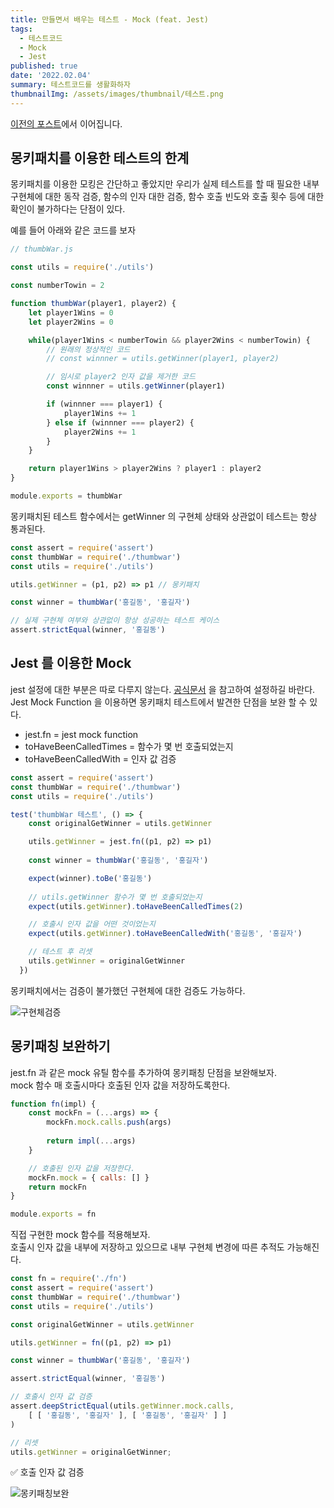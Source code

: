 ```yaml
---
title: 만들면서 배우는 테스트 - Mock (feat. Jest)
tags:
  - 테스트코드
  - Mock
  - Jest
published: true
date: '2022.02.04' 
summary: 테스트코드를 생활화하자
thumbnailImg: /assets/images/thumbnail/테스트.png
---
```


[이전의 포스트](/2022/javascript/만들면서_배우는_테스팅_모킹_몽키패치)에서 이어집니다.

## 몽키패치를 이용한 테스트의 한계 

몽키패치를 이용한 모킹은 간단하고 좋았지만 우리가 실제 테스트를 할 때 필요한 내부 구현체에 대한 동작 검증, 함수의 인자 대한 검증, 
함수 호출 빈도와 호출 횟수 등에 대한 확인이 불가하다는 단점이 있다.  

예를 들어 아래와 같은 코드를 보자 

```js 
// thumbWar.js 

const utils = require('./utils')

const numberTowin = 2

function thumbWar(player1, player2) {
    let player1Wins = 0 
    let player2Wins = 0 

    while(player1Wins < numberTowin && player2Wins < numberTowin) {
        // 원래의 정상적인 코드
        // const winnner = utils.getWinner(player1, player2)

        // 임시로 player2 인자 값을 제거한 코드
        const winnner = utils.getWinner(player1)

        if (winnner === player1) {
            player1Wins += 1
        } else if (winnner === player2) {
            player2Wins += 1 
        }
    }

    return player1Wins > player2Wins ? player1 : player2
}

module.exports = thumbWar
```

몽키패치된 테스트 함수에서는 getWinner 의 구현체 상태와 상관없이 테스트는 항상 통과된다.

```js
const assert = require('assert')
const thumbWar = require('./thumbwar')
const utils = require('./utils')

utils.getWinner = (p1, p2) => p1 // 몽키패치

const winner = thumbWar('홍길동', '홍길자')

// 실제 구현체 여부와 상관없이 항상 성공하는 테스트 케이스
assert.strictEqual(winner, '홍길동') 
```

## Jest 를 이용한 Mock

jest 설정에 대한 부분은 따로 다루지 않는다. [공식문서](https://jestjs.io/docs/getting-started) 을 참고하여 설정하길 바란다.   
Jest Mock Function 을 이용하면 몽키패치 테스트에서 발견한 단점을 보완 할 수 있다.

- jest.fn = jest mock function 
- toHaveBeenCalledTimes = 함수가 몇 번 호출되었는지
- toHaveBeenCalledWith = 인자 값 검증

```js
const assert = require('assert')
const thumbWar = require('./thumbwar')
const utils = require('./utils')

test('thumbWar 테스트', () => {
    const originalGetWinner = utils.getWinner

    utils.getWinner = jest.fn((p1, p2) => p1)
  
    const winner = thumbWar('홍길동', '홍길자')

    expect(winner).toBe('홍길동')
    
    // utils.getWinner 함수가 몇 번 호출되었는지 
    expect(utils.getWinner).toHaveBeenCalledTimes(2)

    // 호출시 인자 값을 어떤 것이었는지 
    expect(utils.getWinner).toHaveBeenCalledWith('홍길동', '홍길자')

    // 테스트 후 리셋
    utils.getWinner = originalGetWinner
  })
```

몽키패치에서는 검증이 불가했던 구현체에 대한 검증도 가능하다.

![구현체검증](/assets/images/post/만들면서_배우는_테스트/목1.png)

## 몽키패칭 보완하기

jest.fn 과 같은 mock 유틸 함수를 추가하여 몽키패칭 단점을 보완해보자.    
mock 함수 매 호출시마다 호출된 인자 값을 저장하도록한다.  

```js
function fn(impl) {
    const mockFn = (...args) => {
        mockFn.mock.calls.push(args)
        
        return impl(...args)
    }

    // 호출된 인자 값을 저장한다.
    mockFn.mock = { calls: [] }
    return mockFn
}

module.exports = fn
```

직접 구현한 mock 함수를 적용해보자.   
호출시 인자 값을 내부에 저장하고 있으므로 내부 구현체 변경에 따른 추적도 가능해진다.

```js 
const fn = require('./fn')
const assert = require('assert')
const thumbWar = require('./thumbwar')
const utils = require('./utils')

const originalGetWinner = utils.getWinner

utils.getWinner = fn((p1, p2) => p1)

const winner = thumbWar('홍길동', '홍길자')

assert.strictEqual(winner, '홍길동')

// 호출시 인자 값 검증
assert.deepStrictEqual(utils.getWinner.mock.calls, 
    [ [ '홍길동', '홍길자' ], [ '홍길동', '홍길자' ] ]
)

// 리셋
utils.getWinner = originalGetWinner;
```

✅ 호출 인자 값 검증 

![몽키패칭보완](/assets/images/post/만들면서_배우는_테스트/목2.png)